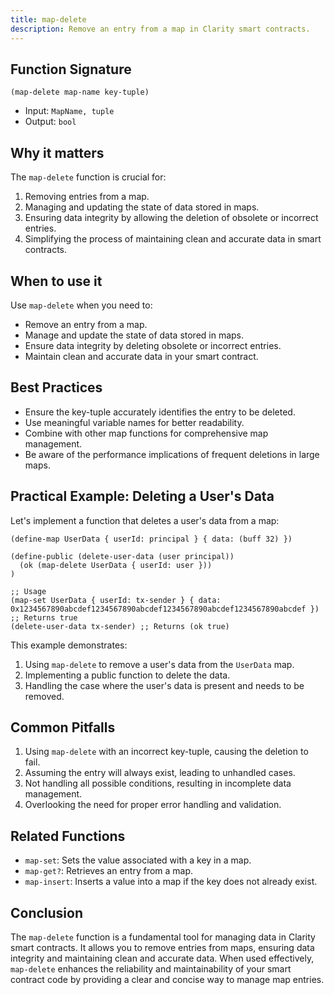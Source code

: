 ```yaml
---
title: map-delete
description: Remove an entry from a map in Clarity smart contracts.
---
```


## Function Signature

```clarity
(map-delete map-name key-tuple)
```

- Input: `MapName, tuple`
- Output: `bool`

## Why it matters

The `map-delete` function is crucial for:

1. Removing entries from a map.
2. Managing and updating the state of data stored in maps.
3. Ensuring data integrity by allowing the deletion of obsolete or incorrect entries.
4. Simplifying the process of maintaining clean and accurate data in smart contracts.

## When to use it

Use `map-delete` when you need to:

- Remove an entry from a map.
- Manage and update the state of data stored in maps.
- Ensure data integrity by deleting obsolete or incorrect entries.
- Maintain clean and accurate data in your smart contract.

## Best Practices

- Ensure the key-tuple accurately identifies the entry to be deleted.
- Use meaningful variable names for better readability.
- Combine with other map functions for comprehensive map management.
- Be aware of the performance implications of frequent deletions in large maps.

## Practical Example: Deleting a User's Data

Let's implement a function that deletes a user's data from a map:

```clarity
(define-map UserData { userId: principal } { data: (buff 32) })

(define-public (delete-user-data (user principal))
  (ok (map-delete UserData { userId: user }))
)

;; Usage
(map-set UserData { userId: tx-sender } { data: 0x1234567890abcdef1234567890abcdef1234567890abcdef1234567890abcdef }) ;; Returns true
(delete-user-data tx-sender) ;; Returns (ok true)
```

This example demonstrates:
1. Using `map-delete` to remove a user's data from the `UserData` map.
2. Implementing a public function to delete the data.
3. Handling the case where the user's data is present and needs to be removed.

## Common Pitfalls

1. Using `map-delete` with an incorrect key-tuple, causing the deletion to fail.
2. Assuming the entry will always exist, leading to unhandled cases.
3. Not handling all possible conditions, resulting in incomplete data management.
4. Overlooking the need for proper error handling and validation.

## Related Functions

- `map-set`: Sets the value associated with a key in a map.
- `map-get?`: Retrieves an entry from a map.
- `map-insert`: Inserts a value into a map if the key does not already exist.

## Conclusion

The `map-delete` function is a fundamental tool for managing data in Clarity smart contracts. It allows you to remove entries from maps, ensuring data integrity and maintaining clean and accurate data. When used effectively, `map-delete` enhances the reliability and maintainability of your smart contract code by providing a clear and concise way to manage map entries.
